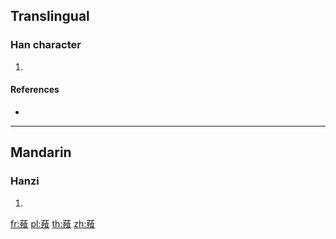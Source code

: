 {{character info/new}}
==Translingual==

===Han character===
{{Han char|rn=140|rad=艸|as=13|sn=19|four=44232|canj=TMNV,XTMNV}}

# {{defn|Han|sort=艸13}}

====References====
* {{Han ref|kx=1061.280|dkj=32129|dj=1525.230|hdz=53300.170|uh=859E|ud=34206|bh=EDFE|bd=60926}}

----

==Mandarin==

===Hanzi===
{{cmn-hanzi|pin=[[sūn]] ([[sun1]])|wg=sun<sup>1</sup>}}

# {{defn|lang=cmn|sort=艸13}}

[[fr:薞]]
[[pl:薞]]
[[th:薞]]
[[zh:薞]]